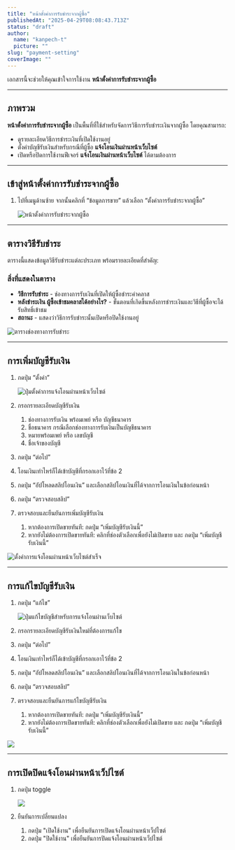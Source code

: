```yaml
---
title: "หน้าตั้งค่าการรับชำระจากผู้ซื้อ"
publishedAt: "2025-04-29T08:08:43.713Z"
status: "draft"
author:
  name: "kanpech-t"
  picture: ""
slug: "payment-setting"
coverImage: ""
---
```


เอกสารนี้จะช่วยให้คุณเข้าใจการใช้งาน **หน้าตั้งค่าการรับชำระจากผู้ซื้อ**

---

## ภาพรวม

**หน้าตั้งค่าการรับชำระจากผู้ซื้อ** เป็นพื้นที่ที่ใช้สำหรับจัดการวิธีการรับชำระเงินจากผู้ซื้อ โดยคุณสามารถ:

- ดูรายละเอียดวิธีการชำระเงินที่เปิดใช้งานอยู่
- ตั้งค่าบัญชีรับเงินสำหรับกรณีที่ผู้ซื้อ **แจ้งโอนเงินผ่านหน้าเว็บไซต์**
- เปิดหรือปิดการใช้งานฟีเจอร์ **แจ้งโอนเงินผ่านหน้าเว็บไซต์** ได้ตามต้องการ

---

## **เข้าสู่**หน้าตั้งค่าการรับชำระจากผู้ซื้อ

1. ไปที่เมนูด้านซ้าย จากนั้นคลิกที่ “ข้อมูลการขาย” แล้วเลือก “ตั้งค่าการรับชำระจากผู้ซื้อ”

   ![หน้าตั้งค่าการรับชำระจากผู้ซื้อ](https://document-assets.st-th-1.byteark.com/payment-setting%2Fpayment-setting-page.png)

---

## ตารางวิธีรับชำระ

ตารางนี้แสดงข้อมูลวิธีรับชำระแต่ละประเภท พร้อมรายละเอียดที่สำคัญ:

### สิ่งที่แสดงในตาราง

- **วิธีการรับชำระ** - ช่องทางการรับเงินที่เปิดให้ผู้ซื้อชำระค่าคลาส
- **หลังชำระเงิน ผู้ซื้อเข้าชมคลาสได้อย่างไร?** - ขั้นตอนที่เกิดขึ้นหลังการชำระเงินและวิธีที่ผู้ซื้อจะได้รับสิทธิ์เข้าชม
- **สถานะ** - แสดงว่าวิธีการรับชำระนั้นเปิดหรือปิดใช้งานอยู่

![ตารางช่องทางการรับชำระ](https://document-assets.st-th-1.byteark.com/payment-setting%2Fpayment-setting-table.png)

---

## การเพิ่มบัญชีรับเงิน

1. กดปุ่ม “ตั้งค่า”

   ![ปุ่มตั้งค่าการแจ้งโอนผ่านหน้าเว็บไซต์](https://document-assets.st-th-1.byteark.com/payment-setting%2Fslip-verification-setting-button.png)

2. กรอกรายละเอียดบัญชีรับเงิน

   1. ช่องทางการรับเงิน พร้อมเพย์ หรือ บัญชีธนาคาร
   2. ชื่อธนาคาร กรณีเลือกช่องทางการรับเงินเป็นบัญชีธนาคาร
   3. หมายพร้อมเพย์ หรือ เลขบัญชี
   4. ชื่อเจ้าของบัญชี

3. กดปุ่ม “ต่อไป”

4. โอนเงินเท่าไหร่ก็ได้เข้าบัญชีที่กรอกเอาไว้ที่ข้อ 2

5. กดปุ่ม “อัปโหลดสลิปโอนเงิน” และเลือกสลิปโอนเงินที่ได้จากการโอนเงินในข้อก่อนหน้า

6. กดปุ่ม “ตรวจสอบสลิป”

7. ตรวจสอบและยืนยันการเพิ่มบัญชีรับเงิน

   1. หากต้องการเปิดขายทันที: กดปุ่ม “เพิ่มบัญชีรับเงินนี้”
   2. หากยังไม่ต้องการเปิดขายทันที: คลิกที่ช่องตัวเลือกเพื่อยังไม่เปิดขาย และ กดปุ่ม “เพิ่มบัญชีรับเงินนี้”

![ตั้งค่าการแจ้งโอนผ่านหน้าเว็บไซต์สำเร็จ](https://document-assets.st-th-1.byteark.com/payment-setting%2Fslip-verification-completed.png)

---

## การแก้ไขบัญชีรับเงิน

1. กดปุ่ม “แก้ไข”

   ![ปุ่มแก้ไขบัญชีสำหรับการแจ้งโอนผ่านเว็บไซต์](https://document-assets.st-th-1.byteark.com/payment-setting%2Fslip-verification-edit-button%281%29.png)

2. กรอกรายละเอียดบัญชีรับเงินใหม่ที่ต้องการแก้ไข

3. กดปุ่ม “ต่อไป”

4. โอนเงินเท่าไหร่ก็ได้เข้าบัญชีที่กรอกเอาไว้ที่ข้อ 2

5. กดปุ่ม “อัปโหลดสลิปโอนเงิน” และเลือกสลิปโอนเงินที่ได้จากการโอนเงินในข้อก่อนหน้า

6. กดปุ่ม “ตรวจสอบสลิป”

7. ตรวจสอบและยืนยันการแก้ไขบัญชีรับเงิน

   1. หากต้องการเปิดขายทันที: กดปุ่ม “เพิ่มบัญชีรับเงินนี้”
   2. หากยังไม่ต้องการเปิดขายทันที: คลิกที่ช่องตัวเลือกเพื่อยังไม่เปิดขาย และ กดปุ่ม “เพิ่มบัญชีรับเงินนี้”

![](https://document-assets.st-th-1.byteark.com/payment-setting%2Fslip-verification-changed-account%281%29.png)

---

## การเปิดปิดแจ้งโอนผ่านหน้าเว็ปไซต์

1. กดปุ่ม toggle

   ![](https://document-assets.st-th-1.byteark.com/payment-setting%2Fslip-verification-toggle-button.png)
2. ยืนยันการเปลี่ยนแปลง
   1. กดปุ่ม "เปิดใช้งาน" เพื่อยืนยันการเปิดแจ้งโอนผ่านหน้าเว็ปไซต์
   2. กดปุ่ม "ปิดใช้งาน" เพื่อยืนยันการปิดแจ้งโอนผ่านหน้าเว็ปไซต์
